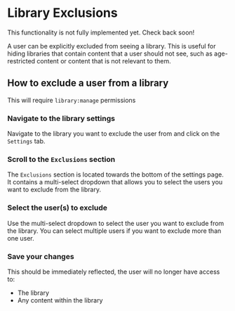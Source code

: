 
# Library Exclusions

<Callout emoji="🚧">This functionality is not fully implemented yet. Check back soon!</Callout>

A user can be explicitly excluded from seeing a library. This is useful for hiding libraries that contain content that a user should not see, such as age-restricted content or content that is not relevant to them.

## How to exclude a user from a library

<Callout emoji="🚨">This will require `library:manage` permissions</Callout>

<Steps>

### Navigate to the library settings

Navigate to the library you want to exclude the user from and click on the `Settings` tab.

### Scroll to the `Exclusions` section

The `Exclusions` section is located towards the bottom of the settings page. It contains a multi-select dropdown that allows you to select the users you want to exclude from the library.

### Select the user(s) to exclude

Use the multi-select dropdown to select the user you want to exclude from the library. You can select multiple users if you want to exclude more than one user.

### Save your changes

This should be immediately reflected, the user will no longer have access to:

- The library
- Any content within the library

</Steps>
